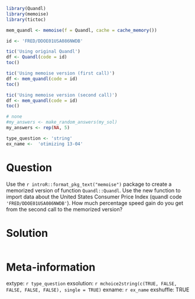 ```r
library(Quandl)
library(memoise)
library(tictoc)

mem_quandl <- memoise(f = Quandl, cache = cache_memory())

id <- 'FRED/DDOE01USA086NWDB'

tic('Using original Quandl')
df <- Quandl(code = id)
toc()

tic('Using memoise version (first call)')
df <- mem_quandl(code = id)
toc()

tic('Using memoise version (second call)')
df <- mem_quandl(code = id)
toc()
```

```r
# none
#my_answers <- make_random_answers(my_sol)
my_answers <- rep(NA, 5)

type_question <- 'string'
ex_name <-  'otimizing 13-04'
```

Question
========

Use the `r introR::format_pkg_text("memoise")` package to create a memorized version of function `Quandl::Quandl`. Use the new function to import data about the United States Consumer Price Index (quandl code `'FRED/DDOE01USA086NWDB'`). How much percentage speed gain do you get from the second call to the memorized version?


Solution
================

```r
```


Meta-information
================
extype: `r type_question`
exsolution: `r mchoice2string(c(TRUE, FALSE, FALSE, FALSE, FALSE), single = TRUE)`
exname: `r ex_name`
exshuffle: TRUE


